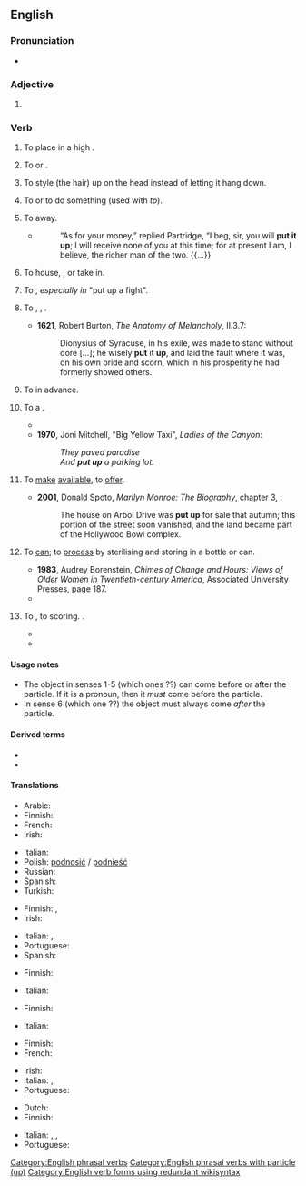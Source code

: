 {{also|put-up}}
==English==

===Pronunciation===
* {{audio|en|En-au-put up.ogg|Audio (AU)}}

===Adjective===
{{en-adj|-}}

# {{alternative form of|en|put-up}}

===Verb===
{{en-verb|puts up|putting up|put up}}

# {{lb|en|transitive}} To place in a high {{l|en|location}}.
#: {{ux|en|Please '''put up''' your luggage in the overhead bins.}}
# {{lb|en|transitive}} To {{l|en|hang}} or {{l|en|mount}}.
#: {{ux|en|Many people '''put up''' messages on their refrigerators.}}
# {{lb|en|transitive}} To style (the hair) up on the head instead of letting it hang down.
# {{lb|en|transitive|idiomatic}} To {{l|en|cajole}} or {{l|en|dare}} to do something (used with ''to'').
#: {{ux|en|I think someone '''put''' him '''up''' to it.}}
# {{lb|en|transitive|idiomatic}} To {{l|en|store}} away.
#: {{ux|en|Be sure to '''put up''' the tools when you finish.}}
#* {{RQ:Fielding Tom Jones}}
#*: “As for your money,” replied Partridge, “I beg, sir, you will '''put it up'''; I will receive none of you at this time; for at present I am, I believe, the richer man of the two. {{...}}
# {{lb|en|transitive|idiomatic}} To house, {{l|en|shelter}}, or take in.
#: {{ux|en|We can '''put''' you '''up''' for the night.}}
# {{lb|en|transitive|idiomatic}} To {{l|en|present}}, ''especially in'' "put up a fight".
#: {{ux|en|That last fighter '''put up''' quite a fight.}}
#: {{ux|en|They didn't '''put up''' much resistance.}}
# {{lb|en|transitive}} To {{l|en|endure}}, {{l|en|put up with}}, {{l|en|tolerate}}.
#* '''1621''', Robert Burton, ''The Anatomy of Melancholy'', II.3.7:
#*: Dionysius of Syracuse, in his exile, was made to stand without dore [...]; he wisely '''put''' it '''up''', and laid the fault where it was, on his own pride and scorn, which in his prosperity he had formerly showed others.
# {{lb|en|transitive}} To {{l|en|provide}} {{l|en|funds}} in advance.
#: {{ux|en|Butty Sugrue '''put up''' £300,000 for the Ali–Lewis fight.}}
# {{lb|en|transitive}} To {{l|en|build}} a {{l|en|structure}}.
#* {{quote-book|en|year=1963|author={{w|Margery Allingham}}
|title={{w|The China Governess}}
|chapter=1|url=http://openlibrary.org/works/OL2004261W
|passage=The original family who had begun to build a palace to rival Nonesuch had died out before they had '''put up''' little more than the gateway,&nbsp;[&hellip;].}}
#* '''1970''', Joni Mitchell, "Big Yellow Taxi", ''Ladies of the Canyon'':
#*: ''They paved paradise<br>And '''put up''' a parking lot.''
# {{lb|en|transitive}} To [[make]] [[available]], to [[offer]].
#* '''2001''', Donald Spoto, ''Marilyn Monroe: The Biography'', chapter 3, {{gbooks|q=put-up|id=r2W9SGUyRmgC|pg=39}}:
#*: The house on Arbol Drive was '''put up''' for sale that autumn; this portion of the street soon vanished, and the land became part of the Hollywood Bowl complex.
#: {{ux|en|The picture was '''put up''' for auction.}}
#: {{ux|en|I '''put''' my first child '''up''' for adoption.}}
# {{q|of meat, fruit and vegetables}} To [[can]]; to [[process]] by sterilising and storing in a bottle or can.
#* '''1983''', Audrey Borenstein, ''Chimes of Change and Hours: Views of Older Women in Twentieth-century America'', Associated University Presses, {{ISBN|0838631703}} page 187.
#*{{quote|en|People made their own cottage cheese, picked wild strawberries and canned them, and '''put up''' apples.}}
# {{lb|en|US|Canada|transitive|sports|idiomatic}} To {{l|en|score}}, to {{l|en|accumulate}} scoring. {{ellipsis of|en|to put up on the [[scoreboard]]}}.
#* {{quote-journal|en|date=April 24 2020|work=the {{w|New York Times}}|author=Ken Belson and Ben Shpigel|url=https://www.nytimes.com/2020/04/23/sports/football/nfl-draft-live.html|title=Full Round 1 2020 N.F.L. Picks and Analysis|text=In addition to ''putting up'' nearly 3,300 receiving yards and 32 touchdown receptions in three college seasons, he was also the main punt returner for the Sooners.}}
#* {{quote-web|en|date=2011-08-09|site=NHL.com|author=John Kreiser|url=https://www.nhl.com/news/the-great-ones-23-unbreakable-records/c-585698|title=The Great One's 23 unbreakable records|text=The last player to have more than 140 points in one season was Mario Lemieux, who ''put up'' 160 in 1995-96.}}

====Usage notes====
* The object in senses 1-5 (which ones ??){{attention|en|please specify}} can come before or after the particle. If it is a pronoun, then it ''must'' come before the particle.
* In sense 6 (which one ??){{attention|en|please specify}} the object must always come ''after'' the particle.

====Derived terms====
* {{l|en|put up or shut up}}
* {{l|en|put up with}}

====Translations====
{{trans-top|to place in a high location}}
* Arabic: {{t-needed|ar}}
* Finnish: {{t+|fi|nostaa}}
* French: {{t+|fr|placer}}
* Irish: {{t|ga|cuir suas}}
{{trans-mid}}
* Italian: {{t+|it|collocare}}
* Polish: [[podnosić]] / [[podnieść]]
* Russian: {{t+|ru|ста́вить}} {{qualifier|наве́рх}}
* Spanish: {{t+|es|colgar}}
* Turkish: {{t+|tr|koymak}}
{{trans-bottom}}

{{trans-top|to hang or mount}}
* Finnish: {{t+|fi|ripustaa}}, {{t+|fi|kiinnittää}}
* Irish: {{t|ga|cuir suas}}
{{trans-mid}}
* Italian: {{t+|it|appendere}}, {{t+|it|attaccare}}
* Portuguese: {{t+|pt|afixar}}
* Spanish: {{t+|es|colgar}}
{{trans-bottom}}

{{trans-top|to cajole}}
* Finnish: {{t+|fi|yllyttää}}
{{trans-mid}}
* Italian: {{t+|it|persuadere}}
{{trans-bottom}}

{{trans-top|to store away}}
* Finnish: {{t|fi|paikoilleen|alt=panna paikoilleen}}
{{trans-mid}}
* Italian: {{t+|it|riporre}}
{{trans-bottom}}

{{trans-top|to house, shelter}}
* Finnish: {{t+|fi|majoittaa}}
* French: {{t+|fr|abriter}}
{{trans-mid}}
* Irish: {{t|ga|cuir suas}}
* Italian: {{t+|it|ospitare}}, {{t+|it|restare}}
* Portuguese: {{t+|pt|hospedar}}
{{trans-bottom}}

{{trans-top|to present}}
* Dutch: {{t+|nl|opdissen}}
* Finnish: {{t|fi|panna pystyyn}}
{{trans-mid}}
* Italian: {{t+|it|opporre}}, {{t+|it|mostrare}}, {{t+|it|presentare}}
* Portuguese: {{t+|pt|mostrar}}
{{trans-bottom}}

{{trans-see|to put up with|put up with}}

[[Category:English phrasal verbs]]
[[Category:English phrasal verbs with particle (up)]]
[[Category:English verb forms using redundant wikisyntax]]